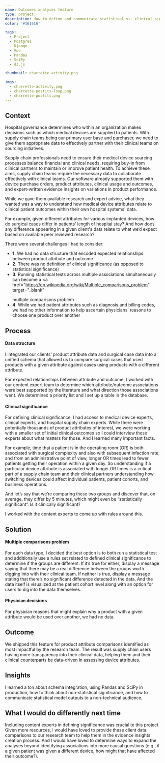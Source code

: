 ```yaml
---
name: Outcomes analyses feature
type: project
description: How to define and communicate statistical vs. clinical significance; used to prioritize clinical initiatives based on impact and cost-effectiveness
color: '#161616'

tags:
  - Project
  - Postgres
  - Django
  - Vue
  - Pandas
  - SciPy
  - d3.js

thumbnail: charrette-activity.png

imgs:
  - charrette-activity.png
  - charrette-postits-loop.png
  - charrette-postits.png
---
```


## Context

Hospital governance determines who within an organization makes decisions such as which medical devices are supplied to patients. With supply chain teams being our primary user base and purchaser, we need to give them appropriate data to effectively partner with their clinical teams on sourcing initiatives.

Supply chain professionals need to ensure their medical device sourcing processes balance financial and clinical needs, requiring buy-in from clinical partners to maintain or improve patient health. To achieve these aims, supply chain teams require the necessary data to collaborate effectively with clinical teams. Our software already supported them with device purchase orders, product attributes, clinical usage and outcomes, and expert-written evidence insights on variations in product performance.

While we gave them available research and expert advice, what they wanted was a way to understand how medical device attributes relate to clinical patient outcomes within their own hospital systems' data.

For example, given different attributes for various implanted devices, how do surgical cases differ in patients’ length of hospital stay? And how does any difference appearing in a given client's data relate to what we’d expect based on available peer reviewed research?

There were several challenges I had to consider:

- <b>1.</b> We had no data structure that encoded expected relationships between
  product attribute and outcome
- <b>2.</b> There was no definition of clinical significance (as opposed to statistical
  significance)
- <b>3.</b> Running statistical tests across multiple associations simultaneously
  can become a <a
    href="https://en.wikipedia.org/wiki/Multiple_comparisons_problem"
    target="_blank"
  >
    multiple comparisons problem
  </a>
- <b>4.</b> While we had patient attributes such as diagnosis and billing codes,
  we had no other information to help ascertain physicians’ reasons to choose one
  product over another

## Process

#### Data structure

I integrated our clients' product attribute data and surgical case data into a unified schema that allowed us to compare surgical cases that used products with a given attribute against cases using products with a different attribute.

For expected relationships between attribute and outcome, I worked with our content expert team to determine which attribute/outcome associations were best supported by the literature and what direction those associations went. We determined a priority list and I set up a table in the database.

#### Clinical significance

For defining clinical significance, I had access to medical device experts, clinical experts, and hospital supply chain experts. While there were potentially thousands of product attributes of interest, we were working with a smaller set of initial clinical outcomes so I could interview these experts about what matters for those. And I learned many important facts.

For example, time that a patient is in the operating room (OR) is both associated with surgical complexity and also with subsequent infection rate; and from an administrative point of view, longer OR times lead to fewer patients getting their operation within a given day. So understanding if a particular device attribute is associated with longer OR times is a critical part of a supply chain team and their clinical partners understanding how switching devices could affect individual patients, patient cohorts, and business operations.

And let’s say that we’re comparing these two groups and discover that, on average, they differ by 5 minutes, which might even be “statistically significant”. Is it clinically significant?

I worked with the content experts to come up with rules around this.

## Solution

#### Multiple comparisons problem

For each data type, I decided the best option is to both run a statistical test and additionally use a rules set related to defined clinical significance to determine if the groups are different. If it’s true for either, display a message saying that there may be a real difference between the groups worth digging into with their clinical team. If neither is true, display a message stating that there’s no significant difference detected in the data. And the data itself is visualized at the patient cohort level along with an option for users to dig into the data themselves.

#### Physician decisions

For physician reasons that might explain why a product with a given attribute would be used over another, we had no data.

## Outcome

We shipped this feature for product attribute comparisons identified as most impactful by the research team. The result was supply chain users having more transparency into their clinical data, helping them and their clinical counterparts be data-driven in assessing device attributes.

## Insights

I learned a ton about schema integration, using Pandas and SciPy in production, how to think about non-statistical significance, and how to communicate statistical model outputs to a non-technical audience.

## What I would do differently next time

Including content experts in defining significance was crucial to this project. Given more resources, I would have loved to provide these client data comparisons to our research team to help them in the evidence insights creation process. And I would have loved to determine ways to expand the analyses beyond identifying associations into more causal questions (e.g., if a given patient was given a different device, how might that have affected their outcome?).
